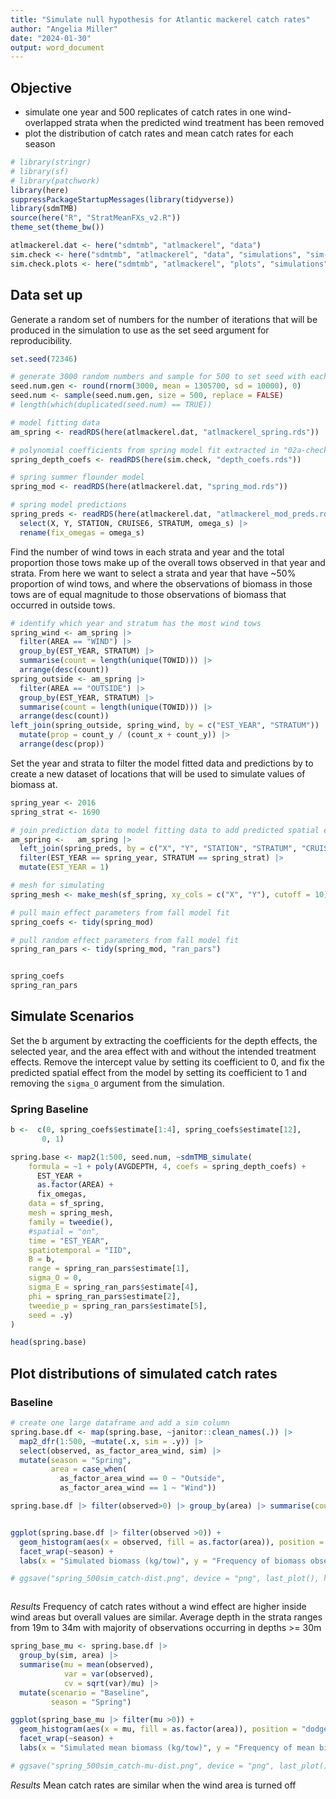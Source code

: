 ```yaml
---
title: "Simulate null hypothesis for Atlantic mackerel catch rates"
author: "Angelia Miller"
date: "2024-01-30"
output: word_document
---
```


## Objective 
* simulate one year and 500 replicates of catch rates in one wind-overlapped strata when the predicted wind treatment has been removed 
* plot the distribution of catch rates and mean catch rates for each season 


```r
# library(stringr)
# library(sf)
# library(patchwork)
library(here)
suppressPackageStartupMessages(library(tidyverse))
library(sdmTMB) 
source(here("R", "StratMeanFXs_v2.R"))
theme_set(theme_bw())

atlmackerel.dat <- here("sdmtmb", "atlmackerel", "data")
sim.check <- here("sdmtmb", "atlmackerel", "data", "simulations", "sim-checking")
sim.check.plots <- here("sdmtmb", "atlmackerel", "plots", "simulations", "sim-checking")
```

## Data set up
Generate a random set of numbers for the number of iterations that will be produced in the simulation to use as the set seed argument for reproducibility. 
```r
set.seed(72346)

# generate 3000 random numbers and sample for 500 to set seed with each iteration of sdmTMB_simulate for reproducibility
seed.num.gen <- round(rnorm(3000, mean = 1305700, sd = 10000), 0)
seed.num <- sample(seed.num.gen, size = 500, replace = FALSE)
# length(which(duplicated(seed.num) == TRUE))

```


```r
# model fitting data 
am_spring <- readRDS(here(atlmackerel.dat, "atlmackerel_spring.rds"))

# polynomial coefficients from spring model fit extracted in "02a-check-spring-sim.Rmd"
spring_depth_coefs <- readRDS(here(sim.check, "depth_coefs.rds"))

# spring summer flounder model 
spring_mod <- readRDS(here(atlmackerel.dat, "spring_mod.rds"))

# spring model predictions 
spring_preds <- readRDS(here(atlmackerel.dat, "atlmackerel_mod_preds.rds")) |> 
  select(X, Y, STATION, CRUISE6, STRATUM, omega_s) |> 
  rename(fix_omegas = omega_s)

```

Find the number of wind tows in each strata and year and the total proportion those tows make up of the overall tows observed in that year and strata. From here we want to select a strata and year that have ~50% proportion of wind tows, and where the observations of biomass in those tows are of equal magnitude to those observations of biomass that occurred in outside tows. 
```r
# identify which year and stratum has the most wind tows
spring_wind <- am_spring |> 
  filter(AREA == "WIND") |> 
  group_by(EST_YEAR, STRATUM) |> 
  summarise(count = length(unique(TOWID))) |> 
  arrange(desc(count))
spring_outside <- am_spring |> 
  filter(AREA == "OUTSIDE") |> 
  group_by(EST_YEAR, STRATUM) |> 
  summarise(count = length(unique(TOWID))) |> 
  arrange(desc(count))
left_join(spring_outside, spring_wind, by = c("EST_YEAR", "STRATUM")) |> janitor::clean_names() |> 
  mutate(prop = count_y / (count_x + count_y)) |> 
  arrange(desc(prop))

```



Set the year and strata to filter the model fitted data and predictions by to create a new dataset of locations that will be used to simulate values of biomass at. 
```r
spring_year <- 2016
spring_strat <- 1690

# join prediction data to model fitting data to add predicted spatial estimate for data simulation
am_spring <-   am_spring |> 
  left_join(spring_preds, by = c("X", "Y", "STATION", "STRATUM", "CRUISE6")) |> 
  filter(EST_YEAR == spring_year, STRATUM == spring_strat) |> 
  mutate(EST_YEAR = 1)

# mesh for simulating
spring_mesh <- make_mesh(sf_spring, xy_cols = c("X", "Y"), cutoff = 10)

# pull main effect parameters from fall model fit
spring_coefs <- tidy(spring_mod) 

# pull random effect parameters from fall model fit
spring_ran_pars <- tidy(spring_mod, "ran_pars")


spring_coefs
spring_ran_pars

```







## Simulate Scenarios 
Set the b argument by extracting the coefficients for the depth effects, the selected year, and the area effect with and without the intended treatment effects. Remove the intercept value by setting its coefficient to 0, and fix the predicted spatial effect from the model by setting its coefficient to 1 and removing the `sigma_O` argument from the simulation.

### Spring Baseline
```r
b <-  c(0, spring_coefs$estimate[1:4], spring_coefs$estimate[12],
       0, 1)

spring.base <- map2(1:500, seed.num, ~sdmTMB_simulate(
    formula = ~1 + poly(AVGDEPTH, 4, coefs = spring_depth_coefs) +
      EST_YEAR +
      as.factor(AREA) +
      fix_omegas,
    data = sf_spring,
    mesh = spring_mesh,
    family = tweedie(),
    #spatial = "on",
    time = "EST_YEAR",
    spatiotemporal = "IID",
    B = b,
    range = spring_ran_pars$estimate[1], 
    sigma_O = 0,
    sigma_E = spring_ran_pars$estimate[4],
    phi = spring_ran_pars$estimate[2],
    tweedie_p = spring_ran_pars$estimate[5],
    seed = .y)
)

head(spring.base)

```



## Plot distributions of simulated catch rates 

### Baseline
```r
# create one large dataframe and add a sim column 
spring.base.df <- map(spring.base, ~janitor::clean_names(.)) |> 
  map2_dfr(1:500, ~mutate(.x, sim = .y)) |> 
  select(observed, as_factor_area_wind, sim) |> 
  mutate(season = "Spring", 
         area = case_when(
           as_factor_area_wind == 0 ~ "Outside", 
           as_factor_area_wind == 1 ~ "Wind"))

spring.base.df |> filter(observed>0) |> group_by(area) |> summarise(count = length(area))


ggplot(spring.base.df |> filter(observed >0)) + 
  geom_histogram(aes(x = observed, fill = as.factor(area)), position = "dodge") + 
  facet_wrap(~season) + 
  labs(x = "Simulated biomass (kg/tow)", y = "Frequency of biomass observation", fill = "Area", subtitle = "Distribution of catch rates when the baseline wind effect is removed from data simulation") 

# ggsave("spring_500sim_catch-dist.png", device = "png", last_plot(), here(sim.check.plots), width = 8, height = 6)



```

*Results* Frequency of catch rates without a wind effect are higher inside wind areas but overall values are similar. Average depth in the strata ranges from 19m to 34m with majority of observations occurring in depths >= 30m


```r
spring_base_mu <- spring.base.df |> 
  group_by(sim, area) |> 
  summarise(mu = mean(observed), 
            var = var(observed), 
            cv = sqrt(var)/mu) |> 
  mutate(scenario = "Baseline", 
         season = "Spring")

ggplot(spring_base_mu |> filter(mu >0)) + 
  geom_histogram(aes(x = mu, fill = as.factor(area)), position = "dodge") + 
  facet_wrap(~season) + 
  labs(x = "Simulated mean biomass (kg/tow)", y = "Frequency of mean biomass observation", fill = "Area", subtitle = "Distribution of mean catch rates when the baseline wind effect is removed from data simulation") 

# ggsave("spring_500sim_catch-mu-dist.png", device = "png", last_plot(), here(sim.check.plots), width = 8, height = 6)


```

*Results* Mean catch rates are similar when the wind area is turned off


